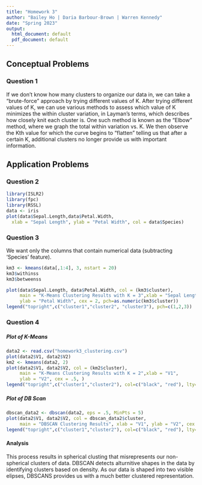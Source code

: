 ```yaml
---
title: "Homework 3"
author: "Bailey Ho | Daria Barbour-Brown | Warren Kennedy"
date: "Spring 2023"
output:
  html_document: default
  pdf_document: default
---
```


## Conceptual Problems

### Question 1

If we don't know how many clusters to organize our data in, we can take a "brute-force" approach by trying different values of K. After trying different values of K, we can use various methods to assess which value of K minimizes the within cluster variation, in Layman's terms, which describes how closely knit each cluster is. One such method is known as the "Elbow" method, where we graph the total within variation vs. K. We then observe the Kth value for which the curve begins to "flatten" telling us that after a certain K, additional clusters no longer provide us with important information.

## Application Problems

### Question 2

```r
library(ISLR2)
library(fpc)
library(RSSL)
data <- iris
plot(data$Sepal.Length,data$Petal.Width,
  xlab = "Sepal Length", ylab = "Petal Width", col = data$Species)
```

### Question 3

We want only the columns that contain numerical data (subtracting 'Species' feature).

```r
km3 <- kmeans(data[,1:4], 3, nstart = 20)
km3$withinss
km3$betweenss
```

```r
plot(data$Sepal.Length, data$Petal.Width, col = (km3$cluster), 
     main = "K-Means Clustering Results with K = 3",xlab = "Sepal Length", 
     ylab = "Petal Width", cex = 2, pch=as.numeric(km3$cluster))
legend("topright",c("cluster1","cluster2", "cluster3"), pch=c(1,2,3))
```

### Question 4

##### Plot of K-Means
```r
data2 <- read.csv("homework3_clustering.csv")
plot(data2$V1, data2$V2)
km2 <- kmeans(data2, 2)
plot(data2$V1, data2$V2, col = (km2$cluster), 
     main = "K-Means Clustering Results with K = 2",xlab = "V1", 
     ylab = "V2", cex = .5, )
legend("topright",c("cluster1","cluster2"), col=c("black", "red"), lty=1:1)
```

##### Plot of DB Scan
```r
dbscan_data2 <- dbscan(data2, eps = .5, MinPts = 5)
plot(data2$V1, data2$V2, col = dbscan_data2$cluster, 
     main = "DBSCAN Clustering Results", xlab = "V1", ylab = "V2", cex = .5)
legend("topright",c("cluster1","cluster2"), col=c("black", "red"), lty=1:1)
```

#### Analysis

This process results in spherical clusting that misrepresents our non-spherical clusters of data. DBSCAN detects alturnitive shapes in the data by identifying clusters based on density. As our data is shaped into two visible elipses, DBSCANS provides us with a much better clustered representation.
